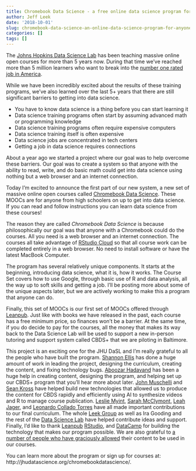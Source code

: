 ```yaml
---
title: Chromebook Data Science - a free online data science program for anyone with a web browser.
author: Jeff Leek
date: '2018-10-01'
slug: chromebook-data-science-an-online-data-science-program-for-anyone-with-a-web-browser
categories: []
tags: []
---
```


The [Johns Hopkins Data Science Lab](http://jhudatascience.org/) has been teaching massive online open courses for more than 5 years now. During that time we've reached more than 5 million learners who want to break into the [number one rated job in America](https://www.glassdoor.com/List/Best-Jobs-in-America-LST_KQ0,20.htm). 

While we have been incredibly excited about the results of these training programs, we've also learned over the last 5+ years that there are still significant barriers to getting into data science.

* You have to know data science is a thing before you can start learning it
* Data science training programs often start by assuming advanced math or programming knowledge
* Data science training programs often require expensive computers
* Data science training itself is often expensive 
* Data science jobs are concentrated in tech centers 
* Getting a job in data science requires connections

About a year ago we started a project where our goal was to help overcome these barriers. Our goal was to create a system so that anyone with the ability to read, write, and do basic math could get into data science using nothing but a web browser and an internet connection. 

Today I'm excited to announce the first part of our new system, a new set of massive online open courses called [Chromebook Data Science](http://jhudatascience.org/chromebookdatascience/). These MOOCs are for anyone from high schoolers on up to get into data science. If you can read and follow instructions you can learn data science from these courses! 

The reason they are called _Chromebook Data Science_ is because philosophically our goal was that anyone with a Chromebook could do the courses. All you need is a web browser and an internet connection. The courses all take advantage of [RStudio Cloud](https://rstudio.cloud/) so that all course work can be completed entirely in a web browser. No need to install software or have the latest MacBook Computer. 

The program has several relatively unique components. It starts at the beginning, introducing data science, what it is, how it works. The Course Set covers how to use Google, through basic use of R and data analysis, all the way up to soft skills and getting a job. I'll be posting more about some of the unique aspects later, but we are actively working to make this a program that anyone can do. 

Finally, this set of MOOCs is our first set of MOOCs offered through [Leanpub](https://leanpub.com/universities/set/jhu/chromebook-data-science). Just like with books we have released in the past, each course has a free minimum price, so finances won't be a barrier. At the same time, if you do decide to pay for the courses, all the money that makes its way back to the Data Science Lab will be used to support a new in-person tutoring and support system called CBDS+ that we are piloting in Baltimore. 

This project is an exciting one for the JHU DaSL and I'm really grateful to all the people who have built the program. [Shannon Ellis](http://www.shanellis.com) has done a huge amount of work in leading the project, designing the curriculum, creating the content, and fixing technology bugs. [Aboozar Hadavand](http://ahadavand.com/) has been a huge help in creating content, designing the program, and helping set up our CBDS+ program that you'll hear more about later. [John Muschelli](http://johnmuschelli.com/) and [Sean Kross](http://seankross.com/) have helped build new technologies that allowed us to produce the content for CBDS rapidly and efficiently using AI to synthesize videos and R to manage course publication. [Leslie Myint](https://lmyint.github.io/), [Sarah McClymont](
https://www.linkedin.com/in/sarahmcclymont/), [Leah Jager](https://www.jhsph.edu/faculty/directory/profile/2909/leah-r-jager), and [Leonardo Collado Torres](http://lcolladotor.github.io/) have all made important contributions to our final curriculum. The whole [Leek Group](http://jtleek.com/) as well as Ira Gooding and the rest of the [Data Science Lab](http://jhudatascience.org/) have helped contribute ideas and support. Finally, I'd like to thank [Leanpub](https://leanpub.com/) [RStudio](https://www.rstudio.com/), and [DataCamp](https://www.datacamp.com/) for building the technology that makes our program possible. We are also grateful to [a number of people who have graciously allowed](http://www.shanellis.com/blog/mooc-development-it-takes-a-village/) their content to be used in our courses. 


You can learn more about the program or sign up for courses at: http://jhudatascience.org/chromebookdatascience/.




